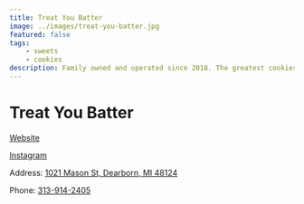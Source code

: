 ```yaml
---
title: Treat You Batter
image: ../images/treat-you-batter.jpg
featured: false
tags:
    - sweets
    - cookies
description: Family owned and operated since 2018. The greatest cookies & lattes in the world.
---
```


# Treat You Batter

[Website](https://treatyoubatter.com/)

[Instagram](https://www.instagram.com/treatyoubatter/)

Address: [1021 Mason St, Dearborn, MI 48124](https://maps.app.goo.gl/gDftAUoE183Ww2iw9)

Phone: [313-914-2405](tel:313-914-2405)